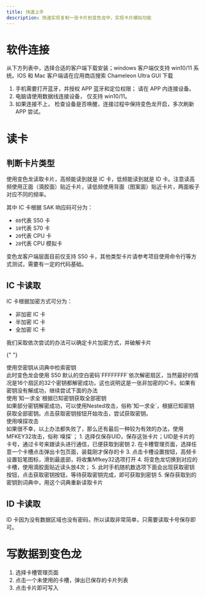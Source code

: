 ```yaml
---
title: 快速上手
description: 快速实现复制一张卡片到变色龙中，实现卡片模拟功能
---
```



# 软件连接

从下方列表中，选择合适的客户端下载安装；windows 客户端仅支持 win10/11 系统。IOS 和 Mac 客户端请在应用商店搜索 Chameleon Ultra GUI 下载

<Files>
  <Folder name="变色龙控制端" defaultOpen>
    <Link href="https://chameleonultra.cn/windows%E5%AE%89%E8%A3%85%E5%8C%85.exe">
      <File name="Win10/11" />
    </Link>
    <Link href="https://chameleonultra.cn/%E5%AE%89%E5%8D%93%E5%AE%89%E8%A3%85%E5%8C%85.apk">
      <File name="安卓安装包" />
    </Link>
  </Folder>
</Files>

1. 手机需要打开蓝牙，并授权 APP 蓝牙和定位权限； 请在 APP 内连接设备。
2. 电脑请使用数据线连接设备， 仅支持 win10/11。
3. 如果连接不上， 检查设备是否唤醒，连接过程中保持变色龙开启，多次刷新 APP 尝试。

# 读卡

## 判断卡片类型

使用变色龙读取卡片，高频能读到就是 IC 卡，低频能读到就是 ID 卡。注意读高频使用正面（滴胶面）贴近卡片，读低频使用背面（图案面）贴近卡片，两面板子对应不同的频率。

其中 IC 卡根据 SAK 响应码可分为：

- `08`代表 S50 卡
- `18`代表 S70 卡
- `20`代表 CPU 卡
- `28`代表 CPU 模拟卡

变色龙客户端层面目前仅支持 S50 卡，其他类型卡片请参考项目使用命令行等方式测试，需要有一定的代码基础。

## IC 卡读取

IC 卡根据加密方式可分为：

- 非加密 IC 卡
- 半加密 IC 卡
- 全加密 IC 卡

我们采取依次尝试的办法可以确定卡片加密方式，并破解卡片

{" "}

<div className="fd-steps">
  <div className="fd-step">使用空密钥从词典中检索密钥</div>
  此时变色龙会使用 S50 默认的空白密码`FFFFFFFF`依次解密扇区，当然最好的情况是16个扇区的32个密钥都解密成功，这也说明这是一张非加密的IC卡。如果有密钥没有解成功，继续尝试下面的办法
  <div className="fd-step">使用`知一求全`根据已知密钥获取全部密钥</div>
  如果部分密钥解密成功，可以使用Nested攻击，俗称`知一求全`，根据已知密钥获取全部密钥。点击获取密钥按钮开始攻击，尝试获取密钥。
  <div className="fd-step">使用嗅探攻击</div>
  如果很不幸，以上办法都失败了，那么还有最后一种较为有效的办法，使用MFKEY32攻击，俗称`嗅探`；
  1. 选择仅保存UID，保存这张卡片；UID是卡片的卡号，通过卡号来跟读头进行通信，已便获取到密钥
  2. 在卡槽管理页面，选择任意一个卡槽点击弹出卡包页面，装载刚才保存的卡 3. 点击卡槽设置按钮，高频卡设置铅笔图标，滑到最底部，将收集Mfkey32选项打开
  4. 将变色龙切换到对应的卡槽，使用滴胶面贴近读头放4次； 5. 此时手机随机数选项下面会出现获取密钥按钮，点击获取密钥按钮，等待获取密钥完成，即可获取到密钥
  5. 保存获取到的密钥到词典中，用这个词典重新读取卡片
</div>

## ID 卡读取

ID 卡因为没有数据区域也没有密码，所以读取非常简单，只需要读取卡号保存即可。

# 写数据到变色龙

1. 选择卡槽管理页面
2. 点击一个未使用的卡槽，弹出已保存的卡片列表
3. 点击卡片即可写入
